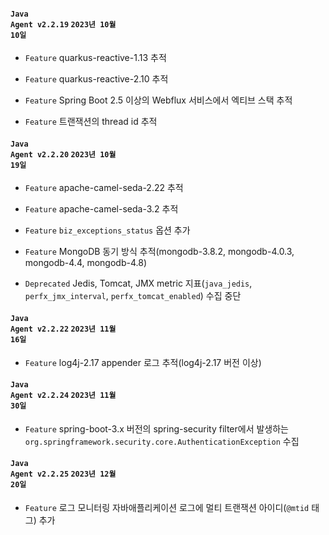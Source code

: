 #### <code class='changelog-service'>Java Agent v2.2.19</code> <code class='changelog-date'>2023년 10월 10일</code>

- <code class="Feature">Feature</code> quarkus-reactive-1.13 추적

- <code class="Feature">Feature</code> quarkus-reactive-2.10 추적

- <code class="Feature">Feature</code> Spring Boot 2.5 이상의 Webflux 서비스에서 엑티브 스택 추적

- <code class="Feature">Feature</code> 트랜잭션의 thread id 추적

#### <code class='changelog-service'>Java Agent v2.2.20</code> <code class='changelog-date'>2023년 10월 19일</code>

- <code class="Feature">Feature</code> apache-camel-seda-2.22 추적

- <code class="Feature">Feature</code> apache-camel-seda-3.2 추적

- <code class="Feature">Feature</code> <code>biz_exceptions_status</code> 옵션 추가

- <code class="Feature">Feature</code> MongoDB 동기 방식 추적(mongodb-3.8.2, mongodb-4.0.3, mongodb-4.4, mongodb-4.8)

- <code class="Deprecated">Deprecated</code> Jedis, Tomcat, JMX metric 지표(<code>java_jedis</code>, <code>perfx_jmx_interval</code>, <code>perfx_tomcat_enabled</code>) 수집 중단

#### <code class='changelog-service'>Java Agent v2.2.22</code> <code class='changelog-date'>2023년 11월 16일</code>

- <code class="Feature">Feature</code> log4j-2.17 appender 로그 추적(log4j-2.17 버전 이상)

#### <code class='changelog-service'>Java Agent v2.2.24</code> <code class='changelog-date'>2023년 11월 30일</code>

- <code class="Feature">Feature</code> spring-boot-3.x 버전의 spring-security filter에서 발생하는 <code>org.springframework.security.core.AuthenticationException</code> 수집

#### <code class='changelog-service'>Java Agent v2.2.25</code> <code class='changelog-date'>2023년 12월 20일</code>

- <code class="Feature">Feature</code> 로그 모니터링 자바애플리케이션 로그에 멀티 트랜잭션 아이디(<code>@mtid</code> 태그) 추가

